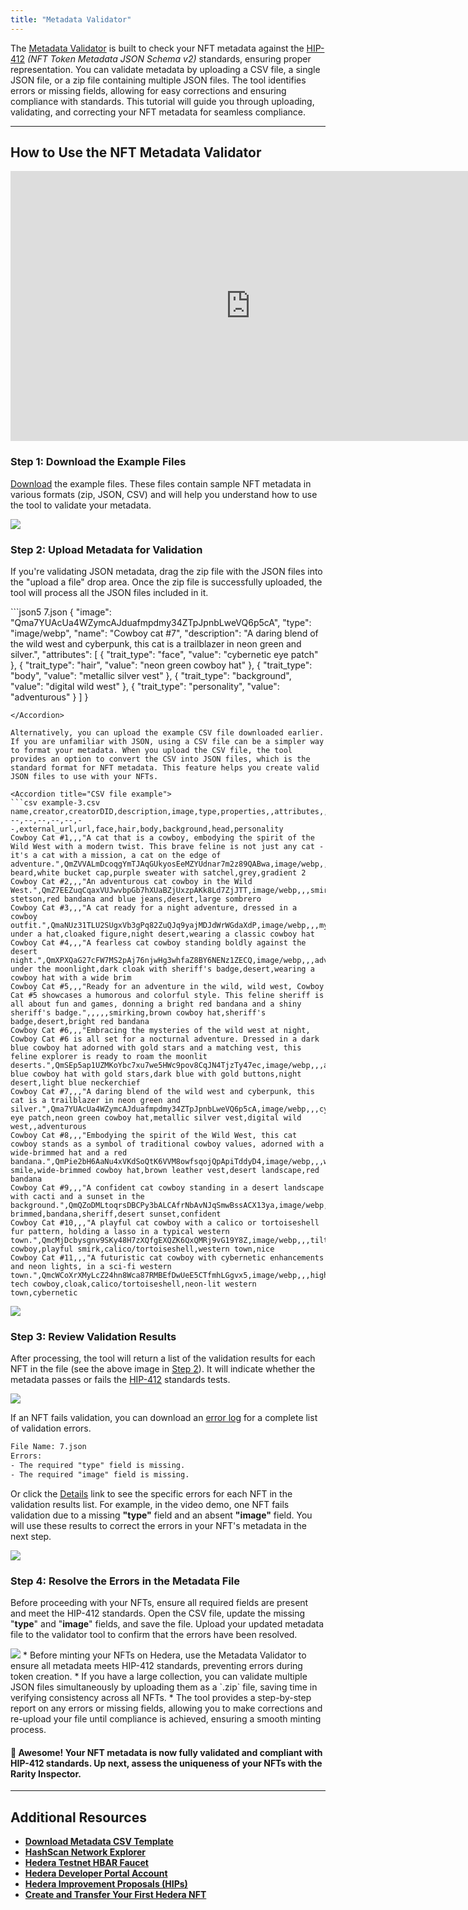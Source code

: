 ---
title: "Metadata Validator"
---


The [Metadata Validator](https://nft-studio.hashgraph.com/metadata-validator/) is built to check your NFT metadata against the [HIP-412](https://hips.hedera.com/hip/hip-412) *(NFT Token Metadata JSON Schema v2)* standards, ensuring proper representation. You can validate metadata by uploading a CSV file, a single JSON file, or a zip file containing multiple JSON files. The tool identifies errors or missing fields, allowing for easy corrections and ensuring compliance with standards. This tutorial will guide you through uploading, validating, and correcting your NFT metadata for seamless compliance.

<Columns cols={3}>
  <Card
    title="Metadata Validator Web App"
    href="https://nft-studio.hashgraph.com/metadata-validator/"
    arrow
    img="/images/open-source-solutions/nft-studio/metadata-validator/metadata-validator-6.png"
  >
 
  </Card>
  <Card
    title="Metadata Validator Repo"
    href="https://github.com/hedera-dev/metadata-validator"
    arrow
    img="/images/open-source-solutions/nft-studio/metadata-validator/metadata-validator-7.png"
  >
    
  </Card>
  <Card
    title="HIP-412: Metadata Standard"
    href="https://hips.hedera.com/hip/hip-412"
    arrow
    img="/images/open-source-solutions/nft-studio/metadata-validator/metadata-validator-8.png"
  >
    
  </Card>
</Columns>

***

## How to Use the NFT Metadata Validator

<iframe width="768" height="432" src="https://www.youtube.com/embed/Ovyrcc1oLGw" title="NFT Studio | Metadata Validator" frameborder="0" allow="accelerometer; autoplay; clipboard-write; encrypted-media; gyroscope; picture-in-picture; web-share" referrerpolicy="strict-origin-when-cross-origin" allowfullscreen></iframe>


### Step 1: Download the Example Files

[Download](https://nft-studio.hashgraph.com/metadata-validator/examples/examples.zip) the example files. These files contain sample NFT metadata in various formats (zip, JSON, CSV) and will help you understand how to use the tool to validate your metadata.

<Frame>
  <img src="/images/open-source-solutions/nft-studio/metadata-validator/metadata-validator-1.png" />
</Frame>

### Step 2: Upload Metadata for Validation

If you're validating JSON metadata, drag the zip file with the JSON files into the "upload a file" drop area. Once the zip file is successfully uploaded, the tool will process all the JSON files included in it. 

<Accordion title="JSON metadata example">
```json5 7.json
{
  "image": "Qma7YUAcUa4WZymcAJduafmpdmy34ZTpJpnbLweVQ6p5cA",
  "type": "image/webp",
  "name": "Cowboy cat #7",
  "description": "A daring blend of the wild west and cyberpunk, this cat is a trailblazer in neon green and silver.",
  "attributes": [
    { "trait_type": "face", "value": "cybernetic eye patch" },
    { "trait_type": "hair", "value": "neon green cowboy hat" },
    { "trait_type": "body", "value": "metallic silver vest" },
    { "trait_type": "background", "value": "digital wild west" },
    { "trait_type": "personality", "value": "adventurous" }
  ]
}

```
</Accordion>

Alternatively, you can upload the example CSV file downloaded earlier. If you are unfamiliar with JSON, using a CSV file can be a simpler way to format your metadata. When you upload the CSV file, the tool provides an option to convert the CSV into JSON files, which is the standard format for NFT metadata. This feature helps you create valid JSON files to use with your NFTs.

<Accordion title="CSV file example">
```csv example-3.csv
name,creator,creatorDID,description,image,type,properties,,attributes,,,,,
--,--,--,--,--,--,external_url,url,face,hair,body,background,head,personality
Cowboy Cat #1,,,"A cat that is a cowboy, embodying the spirit of the Wild West with a modern twist. This brave feline is not just any cat - it's a cat with a mission, a cat on the edge of adventure.",QmZVVALmDcoqgYmTJAqGUkyosEeMZYUdnar7m2z89QABwa,image/webp,,,holographic beard,white bucket cap,purple sweater with satchel,grey,gradient 2
Cowboy Cat #2,,,"An adventurous cat cowboy in the Wild West.",QmZ7EEZuqCqaxVUJwvbpGb7hXUaBZjUxzpAKk8Ld7ZjJTT,image/webp,,,smirking,black stetson,red bandana and blue jeans,desert,large sombrero
Cowboy Cat #3,,,"A cat ready for a night adventure, dressed in a cowboy outfit.",QmaNUz31TLU2SUgxVb3gPq82ZuQJq9yajMDJdWrWGdaXdP,image/webp,,,mysterious,hidden under a hat,cloaked figure,night desert,wearing a classic cowboy hat
Cowboy Cat #4,,,"A fearless cat cowboy standing boldly against the desert night.",QmXPXQaG27cFW7MS2pAj76njwHg3whfaZ8BY6NENz1ZECQ,image/webp,,,adventurous,visible under the moonlight,dark cloak with sheriff's badge,desert,wearing a cowboy hat with a wide brim
Cowboy Cat #5,,,"Ready for an adventure in the wild, wild west, Cowboy Cat #5 showcases a humorous and colorful style. This feline sheriff is all about fun and games, donning a bright red bandana and a shiny sheriff's badge.",,,,,smirking,brown cowboy hat,sheriff's badge,desert,bright red bandana
Cowboy Cat #6,,,"Embracing the mysteries of the wild west at night, Cowboy Cat #6 is all set for a nocturnal adventure. Dressed in a dark blue cowboy hat adorned with gold stars and a matching vest, this feline explorer is ready to roam the moonlit deserts.",QmSEp5ap1UZMKoYbc7xu7we5HWc9pov8CqJN4TjzTy47ec,image/webp,,,adventurous,dark blue cowboy hat with gold stars,dark blue with gold buttons,night desert,light blue neckerchief
Cowboy Cat #7,,,"A daring blend of the wild west and cyberpunk, this cat is a trailblazer in neon green and silver.",Qma7YUAcUa4WZymcAJduafmpdmy34ZTpJpnbLweVQ6p5cA,image/webp,,,cybernetic eye patch,neon green cowboy hat,metallic silver vest,digital wild west,,adventurous
Cowboy Cat #8,,,"Embodying the spirit of the Wild West, this cat cowboy stands as a symbol of traditional cowboy values, adorned with a wide-brimmed hat and a red bandana.",QmPie2bH6AaNu4xVKdSoQtK6VVM8owfsqojQpApiTddyD4,image/webp,,,welcoming smile,wide-brimmed cowboy hat,brown leather vest,desert landscape,red bandana
Cowboy Cat #9,,,"A confident cat cowboy standing in a desert landscape with cacti and a sunset in the background.",QmQZoDMLtoqrsDBCPy3bALCAfrNbAvNJqSmwBssACX13ya,image/webp,,,wide-brimmed,bandana,sheriff,desert sunset,confident
Cowboy Cat #10,,,"A playful cat cowboy with a calico or tortoiseshell fur pattern, holding a lasso in a typical western town.",QmcMjDcbysgnv9SKy48H7zXQfgEXQZK6QxQMRj9vG19Y8Z,image/webp,,,tilted cowboy,playful smirk,calico/tortoiseshell,western town,nice
Cowboy Cat #11,,,"A futuristic cat cowboy with cybernetic enhancements and neon lights, in a sci-fi western town.",QmcWCoXrXMyLcZ24hn8Wca87RMBEfDwUeE5CTfmhLGgvx5,image/webp,,,high-tech cowboy,cloak,calico/tortoiseshell,neon-lit western town,cybernetic
```
</Accordion>

<Frame>
  <img src="/images/open-source-solutions/nft-studio/metadata-validator/metadata-validator-2.png" />
</Frame>

### Step 3: Review Validation Results

After processing, the tool will return a list of the validation results for each NFT in the file (see the above image in [Step 2](#step-2-upload-metadata-for-validation)). It will indicate whether the metadata passes or fails the [HIP-412](https://hips.hedera.com/hip/hip-412)  standards tests.

<Frame>
  <img src="/images/open-source-solutions/nft-studio/metadata-validator/metadata-validator-3.png" />
</Frame>

If an NFT fails validation, you can download an [error log](#error-log) for a complete list of validation errors.

``` error\_log.txt
File Name: 7.json
Errors:
- The required "type" field is missing.
- The required "image" field is missing.
```


Or click the [Details](#details) link to see the specific errors for each NFT in the validation results list. For example, in the video demo, one NFT fails validation due to a missing **"type"** field and an absent **"image"** field. You will use these results to correct the errors in your NFT's metadata in the next step.

<Frame>
  <img src="/images/open-source-solutions/nft-studio/metadata-validator/metadata-validator-4.png" />
</Frame>

### Step 4: Resolve the Errors in the Metadata File

Before proceeding with your NFTs, ensure all required fields are present and meet the HIP-412 standards. Open the CSV file, update the missing "**type**" and "**image**" fields, and save the file. Upload your updated metadata file to the validator tool to confirm that the errors have been resolved.

<Frame>
  <img src="/images/open-source-solutions/nft-studio/metadata-validator/metadata-validator-5.png" />
</Frame>

<Accordion title="Use Cases">
* Before minting your NFTs on Hedera, use the Metadata Validator to ensure all metadata meets HIP-412 standards, preventing errors during token creation.
* If you have a large collection, you can validate multiple JSON files simultaneously by uploading them as a `.zip` file, saving time in verifying consistency across all NFTs.
* The tool provides a step-by-step report on any errors or missing fields, allowing you to make corrections and re-upload your file until compliance is achieved, ensuring a smooth minting process.
</Accordion>

#### 🎉 Awesome! Your NFT metadata is now fully validated and compliant with HIP-412 standards. Up next, assess the uniqueness of your NFTs with the Rarity Inspector.

***

## Additional Resources

* [**Download Metadata CSV Template**](https://nft-studio.hashgraph.com/metadata-validator/templates/csv-template.csv)
* [**HashScan Network Explorer**](https://hashscan.io/)
* [**Hedera Testnet HBAR Faucet**](https://portal.hedera.com/faucet)
* [**Hedera Developer Portal Account**](https://portal.hedera.com/)
* [**Hedera Improvement Proposals (HIPs)**](https://hips.hedera.com/)
* [**Create and Transfer Your First Hedera NFT**](/hedera/tutorials/token/create-and-transfer-your-first-nft)
